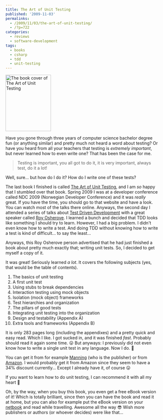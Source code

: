 ---
title: The Art of Unit Testing
published: '2009-11-03'
permalinks:
  - /2009/11/03/the-art-of-unit-testing/
  - /?p=722
categories:
  - reviews
  - software-development
tags:
  - books
  - csharp
  - tdd
  - unit-testing
---

<img
  src="/blog/the-art-of-unit-testing/osherove_cover.jpg"
  alt="The book cover of The Art of Unit Testing"
  width="150"
  height="186"
  className="float-right ml-6 max-w-[30%]"
/>

Have you gone through three years of computer science bachelor degree fun (or anything
similar) and pretty much not heard a word about testing? Or have you heard from all
your teachers that testing is _extremely important_, but never learned how to even
write one? That has been the case for me.

> Testing is important, you all got to do it, it is very important, always test,
> do it a lot!

Well, sure... but how do I do it? How do I write one of these tests?

The last book I finished is called [The Art of Unit Testing](http://www.manning.com/osherove/), and I am _so_ happy that I stumbled over that book. Spring 2009 I was at a developer conference called NDC 2009 (Norwegian Developer Conference) and it was _really_ great. If you have the time, you should go to that website and have a look. You can watch most of the talks there online. Anyways, the second day I attended a series of talks about [Test Driven Development](http://en.wikipedia.org/wiki/Test_driven_development) with a great speaker called [Roy Osherove](http://weblogs.asp.net/ROsherove). I learned a bunch and decided that TDD looks like something I should try to learn. However, I had a big problem. I didn't even know how to write a test. And doing TDD without knowing how to write a test is kind of difficult... to say the least...

Anyways, this Roy Osherove person advertised that he had just finished a book about pretty much exactly that; writing unit tests. So, I decided to get myself a copy of it.

It was great! Seriously learned _a lot_. It covers the following subjects (yes, that would be the table of contents).

1. The basics of unit testing
1. A first unit test
1. Using stubs to break dependencies
1. Interaction testing using mock objects
1. Isolation (mock object) frameworks
1. Test hierarchies and organization
1. The pillars of good tests
1. Integrating unit testing into the organization
1. Design and testability (Appendix A)
1. Extra tools and frameworks (Appendix B)

It is only 283 pages long (including the appendixes) and a pretty quick and easy read. Which I like. I got sucked in, and it was finished _fast_. Probably should read it again some time. 😛 But anyways: I previously did not even know how to write a single unit test in any language. Now I do. 🙂

You can get it from for example [Manning](http://www.manning.com/osherove/) (who is the publisher) or from [Amazon](http://amzn.to/arNq7g). I would probably get it from Amazon since they seem to have a 34% discount currently... Except I already have it, of course 😛

If you want to learn how to do unit testing, I can recommend it with all my heart 🙂

Oh, by the way, when you buy this book, you even get a free eBook version of it! Which is totally brilliant, since then you can have the book and read it at home, but you can also for example put the eBook version on your [netbook](http://en.wikipedia.org/wiki/Netbook) and read while travelling. Awesome all the way 😎 Wish more publishers or authors (or whoever decides) were like that...
